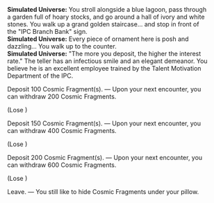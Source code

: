 {{Dialogue Start}}
:'''Simulated Universe:''' You stroll alongside a blue lagoon, pass through a garden full of hoary stocks, and go around a hall of ivory and white stones. You walk up a grand golden staircase... and stop in front of the "IPC Branch Bank" sign.
:'''Simulated Universe:''' Every piece of ornament here is posh and dazzling... You walk up to the counter.
:'''Simulated Universe:''' "The more you deposit, the higher the interest rate." The teller has an infectious smile and an elegant demeanor. You believe he is an excellent employee trained by the Talent Motivation Department of the IPC.
:{{DIcon|Star}} Deposit 100 Cosmic Fragment(s). &mdash; Upon your next encounter, you can withdraw 200 Cosmic Fragments.
:;(Lose {{Item|Cosmic Fragment|20|x=100}})
:{{DIcon|Star}} Deposit 150 Cosmic Fragment(s). &mdash; Upon your next encounter, you can withdraw 400 Cosmic Fragments.
:;(Lose {{Item|Cosmic Fragment|20|x=150}})
:{{DIcon|Star}} Deposit 200 Cosmic Fragment(s). &mdash; Upon your next encounter, you can withdraw 600 Cosmic Fragments.
:;(Lose {{Item|Cosmic Fragment|20|x=200}})
:{{DIcon|Star}} Leave. &mdash; You still like to hide Cosmic Fragments under your pillow.
{{Dialogue End}}